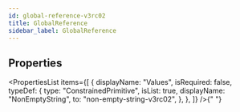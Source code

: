 ```yaml
---
id: global-reference-v3rc02
title: GlobalReference
sidebar_label: GlobalReference
---
```



## Properties

<PropertiesList
  items={[
    {
      displayName: "Values",
      isRequired: false,
      typeDef: {
        type: "ConstrainedPrimitive",
        isList: true,
        displayName: "NonEmptyString",
        to: "non-empty-string-v3rc02",
      },
    },
  ]}
/>{" "}
